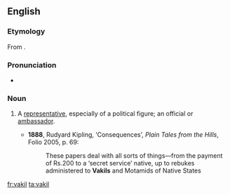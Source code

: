 ==English==

===Etymology===
From {{etyl|ur}} {{term|وكيل|tr=wakil|lang=ur}}.

===Pronunciation===
* {{IPA|/vəˈkiːl/}}

===Noun===
{{en-noun}}

# {{India}} A [[representative]], especially of a political figure; an official or [[ambassador]].
#* '''1888''', Rudyard Kipling, ‘Consequences’, ''Plain Tales from the Hills'', Folio 2005, p. 69:
#*: These papers deal with all sorts of things—from the payment of Rs.200 to a ‘secret service’ native, up to rebukes administered to '''Vakils''' and Motamids of Native States

[[fr:vakil]]
[[ta:vakil]]